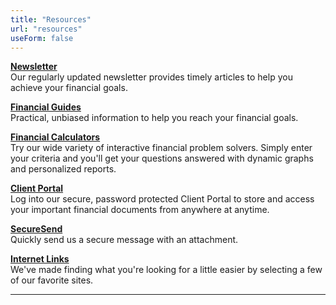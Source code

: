 ```yaml
---
title: "Resources"
url: "resources"
useForm: false
---
```


**[Newsletter](newsletter.php)**  
Our regularly updated newsletter provides timely articles to help you achieve your financial goals.

**[Financial Guides](reports.php)**  
Practical, unbiased information to help you reach your financial goals.

**[Financial Calculators](calc-section.php)**  
Try our wide variety of interactive financial problem solvers. Simply enter your criteria and you'll get your questions answered with dynamic graphs and personalized reports.

**[Client Portal](clientportal.php)**  
Log into our secure, password protected Client Portal to store and access your important financial documents from anywhere at anytime.

**[SecureSend](quick-send.php)**  
Quickly send us a secure message with an attachment.

**[Internet Links](links.php)**  
We've made finding what you're looking for a little easier by selecting a few of our favorite sites.

---
